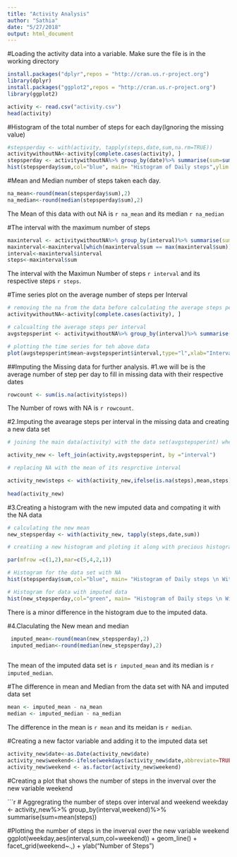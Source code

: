 ```yaml
---
title: "Activity Analysis"
author: "Sathia"
date: "5/27/2018"
output: html_document
---
```




#Loading the activity data into a variable. Make sure the file is in the working directory

```r
install.packages("dplyr",repos = "http://cran.us.r-project.org")
library(dplyr)
install.packages("ggplot2",repos = "http://cran.us.r-project.org")
library(ggplot2)
```

```r
activity <- read.csv("activity.csv")
head(activity)
```

#Histogram of the total number of steps for each day(Ignoring the missing value)

```r
#stepsperday <- with(activity, tapply(steps,date,sum,na.rm=TRUE))
activitywithoutNA<-activity[complete.cases(activity), ]
stepsperday <- activitywithoutNA%>% group_by(date)%>% summarise(sum=sum(steps))
hist(stepsperday$sum,col="blue", main= "Histogram of Daily steps",ylim =c(0,30), xlab="Number of Steps",ylab="Number of days")
```

#Mean and Median number of steps taken each day.

```r
na_mean<-round(mean(stepsperday$sum),2)
na_median<-round(median(stepsperday$sum),2)

```
The Mean of this data with out NA is `r na_mean` and its median `r na_median`

#The interval with the maximum number of steps 

```r
maxinterval <- activitywithoutNA%>% group_by(interval)%>% summarise(sum=sum(steps))
maxinterval<-maxinterval[which(maxinterval$sum == max(maxinterval$sum)),]
interval<-maxinterval$interval
steps<-maxinterval$sum
```
The interval with the Maximun Number of steps `r interval` and its respective steps `r steps`.

#Time series plot on the average number of steps per Interval

```r

# removing the na from the data before calculating the average steps per interval
activitywithoutNA<-activity[complete.cases(activity), ]

# calcualting the average steps per interval
avgstepsperint <- activitywithoutNA%>% group_by(interval)%>% summarise(mean=mean(steps))

# plotting the time series for teh above data
plot(avgstepsperint$mean~avgstepsperint$interval,type="l",xlab="Interval",ylab="Avg no of steps",col="red")
```

##Imputing the Missing data for further analysis.
  #1.we will be is the average number of step per day to fill in missing data with their respective dates
  
```r
rowcount <- sum(is.na(activity$steps))
```
The Number of rows with NA is `r rowcount`.

  #2.Imputing the avearage steps per interval in the missing data and creating a new data set
  
```r
# joining the main data(activity) with the data set(avgstepsperint) where NA was removed and mean was calculated.

activity_new <- left_join(activity,avgstepsperint, by ="interval")

# replacing NA with the mean of its resprctive interval

activity_new$steps <- with(activity_new,ifelse(is.na(steps),mean,steps))
                           
head(activity_new)

```

 #3.Creating a histogram with the new imputed data and compating it with the NA data
 
```r

# calculating the new mean 
new_stepsperday <- with(activity_new, tapply(steps,date,sum))

# creatiing a new histogram and ploting it along with precious histogram with NA data

par(mfrow =c(1,2),mar=c(5,4,2,1))

# Histogram for the data set with NA
hist(stepsperday$sum,col="blue", main= "Histogram of Daily steps \n Without NA data",ylim =c(0,40), xlab="Number of Steps",ylab="Number of days")

# Histogram for data with imputed data
hist(new_stepsperday,col="green", main= "Histogram of Daily steps \n With Imputed steps",ylim =c(0,40), xlab="Number of Steps",ylab="Number of days")

```
There is a minor difference in the histogram due to the imputed data.

 #4.Claculating the New mean and median
 
```r
 imputed_mean<-round(mean(new_stepsperday),2)
 imputed_median<-round(median(new_stepsperday),2)
 
```
The mean of the imputed data set is `r imputed_mean` and its median is `r imputed_median`.

#The difference in mean and Median from the data set with NA and imputed data set
```r
mean <- imputed_mean - na_mean
median <- imputed_median - na_median

```

The difference in the mean is `r mean` and its meidan is `r median`.


#Creating a new factor variable and adding it to the imputed data set
```r
activity_new$date<-as.Date(activity_new$date)
activity_new$weekend<-ifelse(weekdays(activity_new$date,abbreviate=TRUE) %in% c("Sun","Sat"), "Weekend","Weekday")
activity_new$weekend <- as.factor(activity_new$weekend)

```

#Creating a plot that shows the number of steps in the inverval over the new variable weekend

```r

# Aggregrating the number of steps over interval and weekend
weekday <- activity_new%>% group_by(interval,weekend)%>% summarise(sum=mean(steps))

#Plotting the number of steps in the inverval over the new variable weekend
ggplot(weekday,aes(interval,sum,col=weekend)) + geom_line() + facet_grid(weekend~.,) + ylab("Number of Steps")

